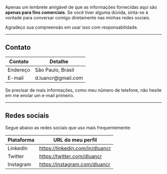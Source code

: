 Apenas um lembrete amigável de que as informações fornecidas aqui são **apenas para fins comerciais**. Se você tiver alguma dúvida, sinta-se à vontade para conversar comigo diretamente nas minhas redes sociais.

Agradeço sua compreensão em usar isso com responsabilidade.

---

## Contato

<div className="mdx-table">
  <table>
    <thead>
      <tr>
        <th>Contato</th>
        <th>Detalhe</th>
      </tr>
    </thead>
    <tbody>
      <tr>
        <td>Endereço</td>
        <td>São Paulo, Brasil</td>
      </tr>
      <tr>
        <td>E-mail</td>
        <td>d.luancr@gmail.com</td>
      </tr>
    </tbody>
  </table>
</div>

Se precisar de mais informações, como meu número de telefone, não hesite em me enviar um e-mail primeiro.

---

## Redes sociais

Segue abaixo as redes sociais que uso mais frequentemente:

<div className="mdx-table">
  <table>
    <thead>
      <tr>
        <th>Plataforma</th>
        <th>URL do meu perfil</th>
      </tr>
    </thead>
    <tbody>
      <tr>
        <td>LinkedIn</td>
        <td>
          <a href="https://linkedin.com/in/dluancr" target="_blank">
            https://linkedin.com/in/dluancr
          </a>
        </td>
      </tr>
      <tr>
        <td>Twitter</td>
        <td>
          <a href="https://twitter.com/dluancr" target="_blank">
            https://twitter.com/dluancr
          </a>
        </td>
      </tr>
      <tr>
        <td>Instagram</td>
        <td>
          <a href="https://instagram.com/dluancr" target="_blank">
            https://instagram.com/dluancr
          </a>
        </td>
      </tr>
    </tbody>
  </table>
</div>
